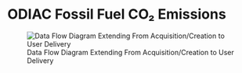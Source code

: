# ODIAC Fossil Fuel CO₂ Emissions 

![Data Flow Diagram Extending From Acquisition/Creation to User Delivery](./media/odiac-ffco2-monthgrid-v2023_Data_Flow.png)